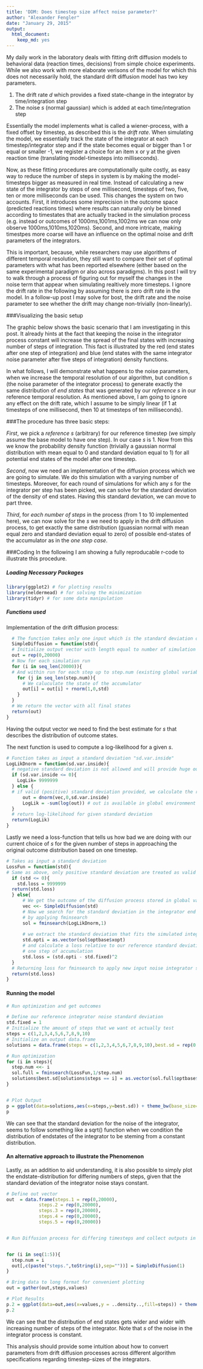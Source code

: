 ```yaml
---
title: 'DDM: Does timestep size affect noise parameter?'
author: "Alexander Fengler"
date: "January 29, 2015"
output:
  html_document:
    keep_md: yes
---
```


My daily work in the laboratory deals with fitting drift diffusion models to behavioral data (reaction times, decisions) from simple choice experiments. While we also work with more elaborate verisons of the model for which this does not necessarily hold, the standard drift diffusion model has two key parameters. 

1. The drift rate _d_ which provides a fixed state-change in the integrator by time/integration step
2. The noise _s_ (normal gaussian) which is added at each time/integration step

Essentially the model implements what is called a wiener-process, with a fixed offset by timestep, as described this is the _drift rate_. When simulating the model, we essentially track the state of the integrator at each timestep/integrator step and if the state becomes equal or bigger than 1 or equal or smaller -1, we register a choice for an item x or y at the given reaction time (translating model-timesteps into milliseconds).

Now, as these fitting procedures are computationally quite costly, as easy way to reduce the number of steps in system is by making the model-timesteps bigger as measured in real time. Instead of calculating a new state of the integrator by steps of one millisecond, timesteps of two, five, ten or more milliseconds can be used. This changes the system on two accounts. First, it introduces some imprecision in the outcome space (predicted reactions times) where results can naturally only be binned according to timestates that are actually tracked in the simulation process (e.g. instead or outcomes of 1000ms,1001ms,1002ms we can now only observe 1000ms,1010ms,1020ms). Second, and more intricate, making timestpes more coarse will have an influence on the optimal noise and drift parameters of the integrators. 

This is important, because, while researchers may use algorithms of different temporal resolution, they still want to compare their set of optimal parameters with what has been reported elsewhere (either based on the same experimental paradigm or also across paradigms). In this post I will try to walk through a process of figuring out for myself the changes in the noise term that appear when simulating realtively more timesteps. I ignore the drift rate in the following by assuming there is zero drift rate in the model.
In a follow-up post I may solve for bost, the drift rate and the noise parameter to see whether the drift may change non-trivially (non-linearly).

###Visualizing the basic setup

The graphic below shows the basic scenario that I am investigating in this post. It already hints at the fact that keeping the noise in the integrator process constant will increase the spread of the final states with increasing number of steps of integration. This fact is illustrated by the red (end states after one step of integration) and blue (end states with the same integrator noise parameter after five steps of integration) density functions.

In what follows, I will demonstrate what happens to the noise parameters, when we increase the temporal resolution of our algorithm, but condition _s_ (the noise parameter of the integrator process) to generate exactly the same distribution of _end states_  that was generated by our _reference s_ in our reference temporal resolution. As mentioned above, I am going to ignore any effect on the drift rate, which I assume to be simply linear (if 1 at timesteps of one millisecond, then 10 at timesteps of ten milliseconds).

###The procedure has three basic steps:

_First_, we pick a _reference s_ (arbitrary) for our reference timestep (we simply assume the base model to have one step). In our case _s_ is 1. Now from this we know the probability density function (trivially a gaussian normal distribution with mean equal to 0 and standard deviation equal to 1) for all potential end states of the model after one timestep.

_Second_, now we need an implementation of the diffusion process which we are going to simulate. We do this simulation with a varying number of timesteps. Moreover, for each round of simulations for which any _s_ for the integrator per step has been picked, we can solve for the standard deviation of the density of end states. Having this standard deviation, we can move to part three.

_Third_, for _each number of steps_ in the process (from 1 to 10 implemented here), we can now solve for the _s_ we need to apply in the drift diffusion process, to get exactly the same distribution (guassian normal with mean equal zero and standard deviation equal to zero) of possible end-states of the accumulator as in the _one step case_.


###Coding
In the following I am showing a fully reproducable r-code to illustrate this procedure.

##### Loading Necessary Packages

```r
library(ggplot2) # for plotting results
library(neldermead) # for solving the minimization 
library(tidyr) # for some data manipulation
```

##### Functions used

Implementation of the drift diffusion process:

```r
  # The function takes only one input which is the standard deviation of the noise
  SimpleDiffusion = function(std){
  # Initialize output vector with length equal to number of simulation runs
  out = rep(0,20000) 
  # Now for each simulation run
  for (i in seq_len(20000)){
  # And within run for each step up to step.num (existing global variable at the point of execution)
    for (j in seq_len(step.num)){
      # We caluculate the state of the accumulator
      out[i] = out[i] + rnorm(1,0,std)
    }
  }
  # We return the vector with all final states
  return(out)
}
```

Having the output vector we need to find the best estimate for _s_ that describes the distribution of outcome states.

The next function is used to compute a log-likelihood for a given _s_.

```r
# Function takes as input a standard deviation "sd.var.inside" 
LogLikDnorm = function(sd.var.inside){
  # negative standard deviation is not allowed and will provide huge outcome value
  if (sd.var.inside <= 0){
    LogLik= 9999999 
  } else {
  # if valid (positive) standard deviation provided, we calculate the real log-likelihood 
      out = dnorm(vec,0,sd.var.inside)
      LogLik = -sum(log(out)) # out is available in global environment by the time called, comes from SimpleDiffusion()
  }
  # return log-likelihood for given standard deviation 
  return(LogLik)
}
```

Lastly we need a loss-function that tells us how bad we are doing with our current choice of _s_ for the given number of steps in approaching the original outcome distribution
based on one timestep.

```r
# Takes as input a standard deviation
LossFun = function(std){
# Same as above, only positive standard deviation are treated as valid
  if (std <= 0){
    std.loss = 9999999
  return(std.loss)
  } else{
      # We get the outcome of the diffusion process stored in global variable "vec" taking as input integrator noise standard deviation "std"
      vec <<- SimpleDiffusion(std)
      # Now we search for the standard deviation in the integrator end states that fits the "vec" data best
      # by applying fminsearch
      sol = fminsearch(LogLikDnorm,1)
      
      # we extract the standard deviation that fits the simulated integrator end states best from all fminsearch output
      std.opti = as.vector(sol$optbase$xopt)
      # and calculate a loss relative to our reference standard deviation for integrator end states steming from the case where we only use
      # one step of accumulation
      std.loss = (std.opti - std.fixed)^2
  }
  # Returning loss for fminsearch to apply new input noise integrator standard deviation
  return(std.loss)
}
```

#### Running the model

```r
# Run optimization and get outcomes

# Define our reference integrator noise standard deviation
std.fixed = 1
# Initialize the amount of steps that we want ot actually test
steps = c(1,2,3,4,5,6,7,8,9,10)
# Initialize an output data.frame
solutions = data.frame(steps = c(1,2,3,4,5,6,7,8,9,10),best.sd = rep(0,10))

# Run optimization
for (i in steps){
  step.num <<- i
  sol.full = fminsearch(LossFun,1/step.num)
  solutions$best.sd[solutions$steps == i] = as.vector(sol.full$optbase$xopt)
}


# Plot Output
p = ggplot(data=solutions,aes(x=steps,y=best.sd)) + theme_bw(base_size=16) + geom_line(linetype="dashed",color="blue",size = 1) + geom_point(shape = 15, size = 4) + ggtitle("Optimal SD by number Steps")
p
```


We can see that the standard deviation for the noise of the integrator, seems to follow something like a sqrt() function when we condition the distribution of endstates of the integrator to be steming from a constant distribution. 

#### An alternative approach to illustrate the Phenomenon

Lastly, as an addition to aid understanding, it is also possible to simply plot the endstate-distribution for differing numbers of steps, given that the standard deviation of the integrator noise stays constant.

```r
# Define out vector
out  = data.frame(steps.1 = rep(0,20000),
            steps.2 = rep(0,20000),
            steps.3 = rep(0,20000),
            steps.4 = rep(0,20000),
            steps.5 = rep(0,20000))


# Run Diffusion process for differing timesteps and collect outputs in data frame


for (i in seq(1:5)){
  step.num = i
  out[,c(paste("steps.",toString(i),sep=""))] = SimpleDiffusion(1)
}

# Bring data to long format for convenient plotting
out = gather(out,steps,values)

# Plot Results
p.2 = ggplot(data=out,aes(x=values,y = ..density..,fill=steps)) + theme_bw(base_size=16) + geom_density(alpha=0.4) + ggtitle("End-State Distributions") + ylab("Density") + xlab("End States") + scale_fill_manual(values=c(1,2,3,4,5),labels=c("1","2","3","4","5"))
p.2
```

We can see that the distribution of end states gets wider and wider with increasing number of steps of the integrator. Note that _s_ of the noise in the integrator process is constant. 

This analysis should provide some intuition about how to convert parameters from drift diffusion processes across different algorithm specifications regarding timestep-sizes of the integrators. 